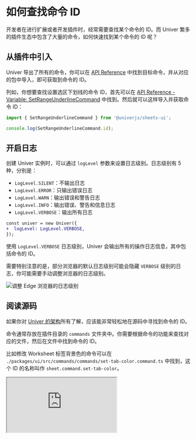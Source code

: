 
# 如何查找命令 ID

<BadgeGroup values={[UniverTypes.GENERAL]} value={UniverTypes.GENERAL} />

开发者在进行扩展或者开发插件时，经常需要查找某个命令的 ID。而 Univer 繁多的插件生态中包含了大量的命令，如何快速找到某个命令的 ID 呢？

## 从插件中引入 <VersionBadge version="0.1.18+" />

Univer 导出了所有的命令，你可以在 [API Reference](/typedoc/@univerjs/README) 中找到目标命令，并从对应的包中导入，即可获取到命令的 ID。

列如，你想要查找设置选区下划线的命令 ID，首先可以在 [API Reference - Variable: SetRangeUnderlineCommand](/typedoc/@univerjs/sheets-ui/variables/SetRangeUnderlineCommand) 中找到。然后就可以这样导入并获取命令 ID：

```typescript
import { SetRangeUnderlineCommand } from '@univerjs/sheets-ui';

console.log(SetRangeUnderlineCommand.id);
```

## 开启日志

创建 Univer 实例时，可以通过 `logLevel` 参数来设置日志级别。日志级别有 5 种，分别是：

- `LogLevel.SILENT`：不输出日志
- `LogLevel.ERROR`：只输出错误日志
- `LogLevel.WARN`：输出错误和警告日志
- `LogLevel.INFO`：输出错误、警告和信息日志
- `LogLevel.VERBOSE`：输出所有日志

```diff
const univer = new Univer({
+  logLevel: LogLevel.VERBOSE,
});
```

使用 `LogLevel.VERBOSE` 日志级别，Univer 会输出所有的操作日志信息，其中包括命令的 ID。

需要特别注意的是，部分浏览器的默认日志级别可能会隐藏 `VERBOSE` 级别的日志，你可能需要手动调整浏览器的日志级别。

![调整 Edge 浏览器的日志级别](./find-the-command-id/01.png)

## 阅读源码

如果你对 [Univer 的架构](/guides/sheet/architecture/univer)所有了解，应该能非常轻松地在源码中寻找到命令的 ID。

命令通常存放在插件目录的 `commands` 文件夹中。你需要根据命令的功能来查找对应的文件，然后在文件中找到命令的 ID。

比如修改 Worksheet 标签背景色的命令可以在 `./packages/ui/src/commands/commands/set-tab-color.command.ts` 中找到，这个 ID 的名称叫作 `sheet.command.set-tab-color`。

<iframe 
  className="w-full h-[772px] mt-6"
  allow="clipboard-write"
  src="https://emgithub.com/iframe.html?target=https%3A%2F%2Fgithub.com%2Fdream-num%2Funiver%2Fblob%2Fdev%2Fpackages%2Fsheets%2Fsrc%2Fcommands%2Fcommands%2Fset-tab-color.command.ts%23L29-61&style=default&type=code&showBorder=on&showLineNumbers=on&showFileMeta=on&showFullPath=on&showCopy=on"
/>

